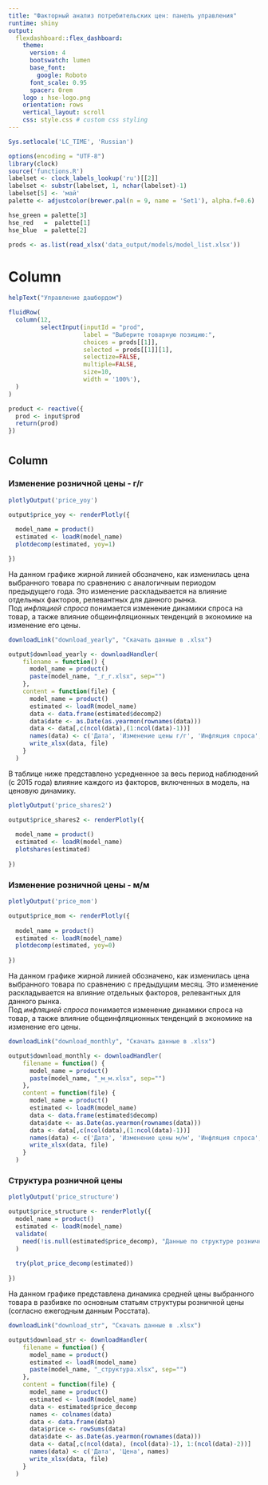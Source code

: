 ```yaml
---
title: "Факторный анализ потребительских цен: панель управления"
runtime: shiny
output:
  flexdashboard::flex_dashboard:
    theme: 
      version: 4
      bootswatch: lumen
      base_font: 
        google: Roboto
      font_scale: 0.95
      spacer: 0rem
    logo : hse-logo.png
    orientation: rows
    vertical_layout: scroll
    css: style.css # custom css styling
---
```


```r
Sys.setlocale('LC_TIME', 'Russian')

options(encoding = "UTF-8")
library(clock)
source('functions.R')
labelset <- clock_labels_lookup('ru')[[2]]
labelset <- substr(labelset, 1, nchar(labelset)-1)
labelset[5] <- 'май' 
palette <- adjustcolor(brewer.pal(n = 9, name = 'Set1'), alpha.f=0.6)

hse_green = palette[3]
hse_red   =  palette[1] 
hse_blue  = palette[2] 

prods <- as.list(read_xlsx('data_output/models/model_list.xlsx'))

```

# Column {.sidebar data-width="250"}

```r

helpText("Управление дашбордом")

fluidRow(
  column(12,
         selectInput(inputId = "prod", 
                     label = "Выберите товарную позицию:", 
                     choices = prods[[1]], 
                     selected = prods[[1]][1],
                     selectize=FALSE,
                     multiple=FALSE,
                     size=10,
                     width = '100%'),
  )
)

product <- reactive({
  prod <- input$prod
  return(prod)
})

```

# 

## Column {.tabset data-height="800"}

### Изменение розничной цены - г/г

<div class="chart-wrapper">

<div class="chart-block">

```r

plotlyOutput('price_yoy')

output$price_yoy <- renderPlotly({
  
  model_name = product()
  estimated <- loadR(model_name)
  plotdecomp(estimated, yoy=1)

})

```

</div>


<div class="text-block">

На данном графике жирной линией обозначено, как изменилась цена выбранного товара по сравнению с аналогичным периодом предыдущего года. Это изменение раскладывается на влияние отдельных факторов, релевантных для данного рынка. <br>Под <i>инфляцией спроса</i> понимается изменение динамики спроса на товар, а также влияние общеинфляционных тенденций в экономике на изменение его цены.<br>

```r

downloadLink("download_yearly", "Скачать данные в .xlsx")

output$download_yearly <- downloadHandler(
    filename = function() {
      model_name = product()
      paste(model_name, "_г_г.xlsx", sep="")
    },
    content = function(file) {
      model_name = product()
      estimated <- loadR(model_name)
      data <- data.frame(estimated$decomp2)
      data$date <- as.Date(as.yearmon(rownames(data)))
      data <- data[,c(ncol(data),(1:ncol(data)-1))]
      names(data) <- c('Дата', 'Изменение цены г/г', 'Инфляция спроса', estimated$varlabels, 'Прочие факторы')
      write_xlsx(data, file)
    }
  )

```

В таблице ниже представлено усредненное за весь период наблюдений (с 2015 года) влияние каждого из факторов, включенных в модель, на ценовую динамику.

```r

plotlyOutput('price_shares2')

output$price_shares2 <- renderPlotly({
  
  model_name = product()
  estimated <- loadR(model_name)
  plotshares(estimated)
  
})
```

</div>


</div>


### Изменение розничной цены - м/м

<div class="chart-wrapper">

<div class="chart-block">


```r

plotlyOutput('price_mom')

output$price_mom <- renderPlotly({
  
  model_name = product()
  estimated <- loadR(model_name)
  plotdecomp(estimated, yoy=0)
  
})

```

</div>

<div class="text-block">

На данном графике жирной линией обозначено, как изменилась цена выбранного товара по сравнению с предыдущим месяц. Это изменение раскладывается на влияние отдельных факторов, релевантных для данного рынка. <br>Под <i>инфляцией спроса</i> понимается изменение динамики спроса на товар, а также влияние общеинфляционных тенденций в экономике на изменение его цены.
<br>

```r

downloadLink("download_monthly", "Скачать данные в .xlsx")

output$download_monthly <- downloadHandler(
    filename = function() {
      model_name = product()
      paste(model_name, "_м_м.xlsx", sep="")
    },
    content = function(file) {
      model_name = product()
      estimated <- loadR(model_name)
      data <- data.frame(estimated$decomp)
      data$date <- as.Date(as.yearmon(rownames(data)))
      data <- data[,c(ncol(data),(1:ncol(data)-1))]
      names(data) <- c('Дата', 'Изменение цены м/м', 'Инфляция спроса', estimated$varlabels, 'Сезонность', 'Прочие факторы')
      write_xlsx(data, file)
    }
  )

```
</div>

</div>

### Структура розничной цены

<div class="chart-wrapper">


```r

plotlyOutput('price_structure')

output$price_structure <- renderPlotly({
  model_name = product()
  estimated <- loadR(model_name)
  validate(
    need(!is.null(estimated$price_decomp), "Данные по структуре розничной цены данного товара недоступны")
  )
  
  try(plot_price_decomp(estimated))
  
})

```

<div class="text-block">

На данном графике представлена динамика средней цены выбранного товара в разбивке по основным статьям структуры розничной цены (согласно ежегодным данным Росстата).<br>

```r

downloadLink("download_str", "Скачать данные в .xlsx")

output$download_str <- downloadHandler(
    filename = function() {
      model_name = product()
      estimated <- loadR(model_name)
      paste(model_name, "_cтруктура.xlsx", sep="")
    },
    content = function(file) {
      model_name = product()
      estimated <- loadR(model_name)
      data <- estimated$price_decomp
      names <- colnames(data)
      data <- data.frame(data)
      data$price <- rowSums(data)
      data$date <- as.Date(as.yearmon(rownames(data)))
      data <- data[,c(ncol(data), (ncol(data)-1), 1:(ncol(data)-2))]
      names(data) <- c('Дата', 'Цена', names)
      write_xlsx(data, file)
    }
  )

```
</div>
</div>
